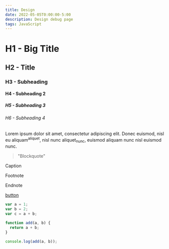 ```yaml
---
title: Design
date: 2022-05-05T0:00:00-5:00
description: Design debug page
tags: JavaScript
---
```

# H1 - Big Title
## H2 - Title
### H3 - Subheading
#### H4 - Subheading 2
##### H5 - Subheading 3
###### H6 - Subheading 4
Lorem ipsum dolor sit amet, consectetur adipiscing elit. Donec euismod, nisl eu aliquam<sup>aliquet</sup>, nisl nunc aliquet<sub>nunc</sub>, euismod aliquam nunc nisl euismod nunc.
<blockquote>"Blockquote"</blockquote>

<caption>Caption</caption>

<p className="footnote_ts">Footnote</p>

<p className="endnote_ts">Endnote</p>

[button](/)

```javascript
var a = 1;
var b = 2;
var c = a + b;

function add(a, b) {
  return a + b;
}

console.log(add(a, b));
```
